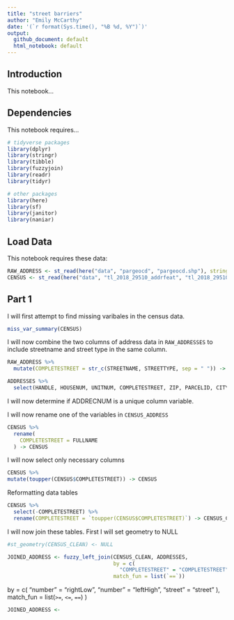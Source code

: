 ```yaml
---
title: "street barriers"
author: "Emily McCarthy"
date: '(`r format(Sys.time(), "%B %d, %Y")`)'
output: 
  github_document: default
  html_notebook: default 
---
```


## Introduction
This notebook...

## Dependencies
This notebook requires...

```r
# tidyverse packages
library(dplyr)
library(stringr)
library(tibble)
library(fuzzyjoin)
library(readr)
library(tidyr)

# other packages
library(here)
library(sf)
library(janitor)
library(naniar)
```

## Load Data
This notebook requires these data:

```r
RAW_ADDRESS <- st_read(here("data", "pargeocd", "pargeocd.shp"), stringsAsFactors = FALSE)
CENSUS <- st_read(here("data", "tl_2018_29510_addrfeat", "tl_2018_29510_addrfeat.shp"), stringsAsFactors = FALSE)
```

## Part 1
I will first attempt to find missing varibales in the census data. 

```r
miss_var_summary(CENSUS)
```

I will now combine the two columns of address data in `RAW_ADDRESSES` to include streetname and street type in the same column. 

```r
RAW_ADDRESS %>%
  mutate(COMPLETESTREET = str_c(STREETNAME, STREETTYPE, sep = " ")) -> ADDRESSES

ADDRESSES %>%
  select(HANDLE, HOUSENUM, UNITNUM, COMPLETESTREET, ZIP, PARCELID, CITYBLOCK, PARCEL, ADDRRECNUM ) -> ADDRESSES
```

I will now determine if ADDRECNUM is a unique column variable. 

I will now rename one of the variables in `CENSUS_ADDRESS`

```r
CENSUS %>%
  rename(
    COMPLETESTREET = FULLNAME
  ) -> CENSUS
```

I will now select only necessary columns

```r
CENSUS %>%
mutate(toupper(CENSUS$COMPLETESTREET)) -> CENSUS 
```

Reformatting data tables

```r
CENSUS %>%
  select(-COMPLETESTREET) %>%
  rename(COMPLETESTREET = `toupper(CENSUS$COMPLETESTREET)`) -> CENSUS_CLEAN
```


I will now join these tables. 
First I will set geometry to NULL

```r
#st_geometry(CENSUS_CLEAN) <- NULL

```

```r
JOINED_ADDRESS <- fuzzy_left_join(CENSUS_CLEAN, ADDRESSES,
                                  by = c(
                                    "COMPLETESTREET" = "COMPLETESTREET"),
                                  match_fun = list(`==`))
```

by = c(
                        "number" = "rightLow",
                        "number" = "leftHigh",
                        "street" = "street"
                    ),
                    match_fun = list(`>=`, `<=`, `==`) )


```r
JOINED_ADDRESS <- 
```


